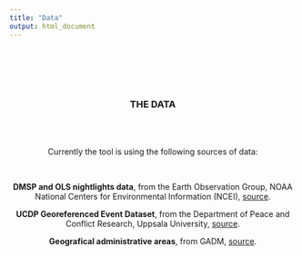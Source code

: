 ```yaml
---
title: "Data"
output: html_document
---
```


<center>

<br>
<br>
<br>
<br>

### THE DATA

<br>
<br>

Currently the tool is using the following sources of data:

<br>

**DMSP and OLS nightlights data**, from the Earth Observation Group, NOAA National Centers for Environmental Information (NCEI), [source](https://www.ngdc.noaa.gov/eog/download.html).

**UCDP Georeferenced Event Dataset**, from the Department of Peace and Conflict Research, Uppsala University, [source](https://ucdp.uu.se/downloads/).

**Geografical administrative areas**, from GADM, [source](https://gadm.org/data.html).

 </center>
 
